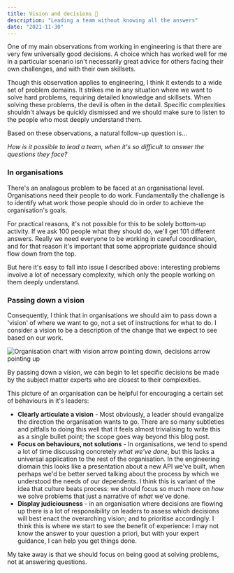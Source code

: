 ```yaml
---
title: Vision and decisions 👀
description: "Leading a team without knowing all the answers"
date: "2021-11-30"
---
```


One of my main observations from working in engineering is that there are very few universally good decisions. A choice which has worked well for me in a particular scenario isn't necessarily great advice for others facing their own challenges, and with their own skillsets.

Though this observation applies to engineering, I think it extends to a wide set of problem domains. It strikes me in any situation where we want to solve hard problems, requiring detailed knowledge and skillsets. When solving these problems, the devil is often in the detail. Specific complexities shouldn't always be quickly dismissed and we should make sure to listen to the people who most deeply understand them.

Based on these observations, a natural follow-up question is...

<PullQuote>

_How is it possible to lead a team, when it's so difficult to answer the questions they face?_

</PullQuote>

### In organisations

There's an analagous problem to be faced at an organisational level. Organisations need their people to do work. Fundamentally the challenge is to identify what work those people should do in order to achieve the organisation's goals.

For practical reasons, it's not possible for this to be solely bottom-up activity. If we ask 100 people what they should do, we'll get 101 different answers. Really we need everyone to be working in careful coordination, and for that reason it's important that some appropriate guidance should flow down from the top.

But here it's easy to fall into issue I described above: interesting problems involve a lot of necessary complexity, which only the people working on them deeply understand.

### Passing down a vision

Consequently, I think that in organisations we should aim to pass down a 'vision' of where we want to go, not a set of instructions for what to do. I consider a vision to be a description of the change that we expect to see based on our work.

![Organisation chart with vision arrow pointing down, decisions arrow pointing up](/vision-1-organisation.png)

By passing down a vision, we can begin to let specific decisions be made by the subject matter experts who are closest to their complexities.

This picture of an organisation can be helpful for encouraging a certain set of behaviours in it's leaders:

- **Clearly articulate a vision** - Most obviously, a leader should evangalize the direction the organisation wants to go. There are so many subtleties and pitfalls to doing this well that it feels almost trivialising to write this as a single bullet point; the scope goes way beyond this blog post.
- **Focus on behaviours, not solutions** - In organisations, we tend to spend a lot of time discussing concretely _what we've done_, but this lacks a universal application to the rest of the organisation. In the engineering diomain this looks like a presentation about a new API we've built, when perhaps we'd be better served talking about the process by which we understood the needs of our dependents. I think this is variant of the idea that culture beats process: we should focus so much more on _how_ we solve problems that just a narrative of _what_ we've done.
- **Display judiciousness** - in an organisation where decisions are flowing up there is a lot of responsibility on leaders to assess which decisions will best enact the overarching vision; and to prioritise accordingly. I think this is where we start to see the benefit of experience: I may not know the answer to your question a priori, but with your expert guidance, I can help you get things done.

My take away is that we should focus on being good at solving problems, not at answering questions.
